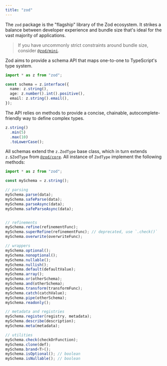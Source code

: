 ```yaml
---
title: "zod"
---
```


The `zod` package is the "flagship" library of the Zod ecosystem. It strikes a balance between developer experience and bundle size that's ideal for the vast majority of applications. 

> If you have uncommonly strict constraints around bundle size, consider [`@zod/mini`](/packages/mini).

Zod aims to provide a schema API that maps one-to-one to TypeScript's type system.

```ts
import * as z from "zod";

const schema = z.interface({
  name: z.string(),
  age: z.number().int().positive(),
  email: z.string().email(),
});
```

The API relies on methods to provide a concise, chainable, autocomplete-friendly way to define complex types.

```ts
z.string()
  .min(5)
  .max(10)
  .toLowerCase();
```

All schemas extend the `z.ZodType` base class, which in turn extends `z.$ZodType` from [`@zod/core`](/packages/core). All instance of `ZodType` implement the following methods:

```ts
import * as z from "zod";

const mySchema = z.string();

// parsing
mySchema.parse(data);
mySchema.safeParse(data);
mySchema.parseAsync(data);
mySchema.safeParseAsync(data);


// refinements
mySchema.refine(refinementFunc);
mySchema.superRefine(refinementFunc); // deprecated, use `.check()`
mySchema.overwrite(overwriteFunc);

// wrappers
mySchema.optional();
mySchema.nonoptional();
mySchema.nullable();
mySchema.nullish();
mySchema.default(defaultValue);
mySchema.array();
mySchema.or(otherSchema);
mySchema.and(otherSchema);
mySchema.transform(transformFunc);
mySchema.catch(catchValue);
mySchema.pipe(otherSchema);
mySchema.readonly();

// metadata and registries
mySchema.register(registry, metadata);
mySchema.describe(description);
mySchema.meta(metadata);

// utilities
mySchema.check(checkOrFunction);
mySchema.clone(def);
mySchema.brand<T>();
mySchema.isOptional(); // boolean
mySchema.isNullable(); // boolean
```
